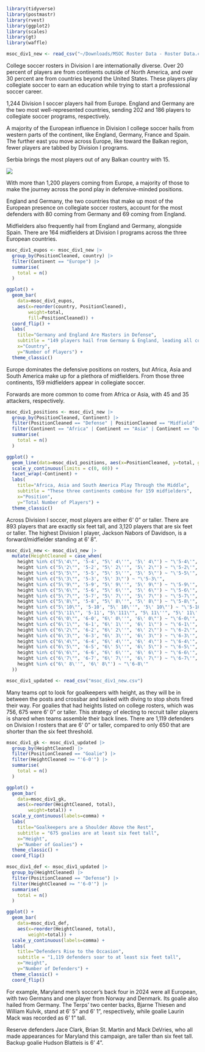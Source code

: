```r
library(tidyverse)
library(postmastr)
library(rvest)
library(ggplot2)
library(scales)
library(gt)
library(waffle)

msoc_div1_new <- read_csv("~/Downloads/MSOC Roster Data - Roster Data.csv")

```

College soccer rosters in Division I are internationally diverse. Over 20 percent of players are from continents outside of North America, and over 30 percent are from countries beyond the United States. These players play collegiate soccer to earn an education while trying to start a professional soccer career.

1,244 Division I soccer players hail from Europe. England and Germany are the two most well-represented countries, sending 202 and 186 players to collegiate soccer programs, respectively.

A majority of the European influence in Division I college soccer hails from western parts of the continent, like England, Germany, France and Spain. The further east you move across Europe, like toward the Balkan region, fewer players are tabbed by Division I programs.

Serbia brings the most players out of any Balkan country with 15.

![](J479X.png)

With more than 1,200 players coming from Europe, a majority of those to make the journey across the pond play in defensive-minded positions.

England and Germany, the two countries that make up most of the European presence on collegiate soccer rosters, account for the most defenders with 80 coming from Germany and 69 coming from England.

Midfielders also frequently hail from England and Germany, alongside Spain. There are 164 midfielders at Division I programs across the three European countries.

```r
msoc_div1_eupos <- msoc_div1_new |>
  group_by(PositionCleaned, country) |>
  filter(Continent == "Europe") |>
  summarise(
    total = n()
  )

ggplot() + 
  geom_bar(
    data=msoc_div1_eupos, 
    aes(x=reorder(country, PositionCleaned),
        weight=total, 
        fill=PositionCleaned)) + 
  coord_flip() + 
  labs(
    title="Germany and England Are Masters in Defense",
    subtitle = "149 players hail from Germany & England, leading all countries in defense.",
    x="Country", 
    y="Number of Players") +
  theme_classic()
```

Europe dominates the defensive positions on rosters, but Africa, Asia and South America make up for a plethora of midfielders. From those three continents, 159 midfielders appear in collegiate soccer.

Forwards are more common to come from Africa or Asia, with 45 and 35 attackers, respectively.

```r
msoc_div1_positions <- msoc_div1_new |>
  group_by(PositionCleaned, Continent) |>
  filter(PositionCleaned == "Defense" | PositionCleaned == "Midfield" | PositionCleaned == "Forward" | PositionCleaned == "Goalie") |>
  filter(Continent == "Africa" | Continent == "Asia" | Continent == "Oceania" | Continent == "South America") |>
  summarise(
    total = n()
  )

ggplot() + 
  geom_line(data=msoc_div1_positions, aes(x=PositionCleaned, y=total, group=Continent)) + 
  scale_y_continuous(limits = c(0, 60)) + 
  facet_wrap(~Continent) + 
  labs(
    title="Africa, Asia and South America Play Through the Middle",
    subtitle = "These three continents combine for 159 midfielders",
    x="Position", 
    y="Total Number of Players") +
  theme_classic()
```

Across Division I soccer, most players are either 6' 0" or taller. There are 893 players that are exactly six feet tall, and 3,120 players that are six feet or taller. The highest Division I player, Jackson Nabors of Davidson, is a forward/midfielder standing at 6' 8".

```r
msoc_div1_new <- msoc_div1_new |>
  mutate(HeightCleaned = case_when(
    height %in% c("5\'4\"", '5-4', "5\' 4\''", '5\' 4\"') ~ "\'5-4\'",
    height %in% c("5\'2\"", '5-2', "5\' 2\''", '5\' 2\"') ~ "\'5-2\'",
    height %in% c("5\'5\"", '5-5', "5\' 5\''", '5\' 5\"') ~ "\'5-5\'",
    height %in% c("5\'3\"", '5-3', '5\' 3\"') ~ "\'5-3\'",
    height %in% c("5\'9\"", '5-9', "5\' 9\''", '5\' 9\"') ~ "\'5-9\'",
    height %in% c("5\'6\"", '5-6', "5\' 6\''", '5\' 6\"') ~ "\'5-6\'",
    height %in% c("5\'7\"", '5-7', "5\' 7\''", '5\' 7\"') ~ "\'5-7\'",
    height %in% c("5\'8\"", '5-8', "5\' 8\''", '5\' 8\"') ~ "\'5-8\'",
    height %in% c("5\'10\"", '5-10', "5\' 10\''", '5\' 10\"') ~ "\'5-10\'",
    height %in% c("5\'11\"", '5-11', "5\'111\"", "5\ 11\''", "5\' 11\''", "5\' 11\"", '5\' 11\"') ~ "\'5-11\'",
    height %in% c("6\'0\"", '6-0', "6\' 0\''", '6\' 0\"') ~ "\'6-0\'", 
    height %in% c("6\'1\"", '6-1', "6\' 1\''", '6\' 1\"') ~ "\'6-1\'",
    height %in% c("6\'2\"", '6-2', "6\' 2\''", '6\' 2\"') ~ "\'6-2\'",
    height %in% c("6\'3\"", '6-3', "6\' 3\''", '6\' 3\"') ~ "\'6-3\'",
    height %in% c("6\'4\"", '6-4', "6\' 4\''", '6\' 4\"') ~ "\'6-4\'",
    height %in% c("6\'5\"", '6-5', "6\' 5\''", '6\' 5\"') ~ "\'6-5\'",
    height %in% c("6\'6\"", '6-6', "6\' 6\''", '6\' 6\"') ~ "\'6-6\'",
    height %in% c("6\'7\"", '6-7', "6\' 7\''", '6\' 7\"') ~ "\'6-7\'",
    height %in% c("6\' 8\''", '6\' 8\"') ~ "\'6-8\'"
  ))

msoc_div1_updated <- read_csv("msoc_div1_new.csv")

```

Many teams opt to look for goalkeepers with height, as they will be in between the posts and crossbar and tasked with diving to stop shots fired their way. For goalies that had heights listed on college rosters, which was 756, 675 were 6' 0" or taller. This strategy of electing to recruit taller players is shared when teams assemble their back lines. There are 1,119 defenders on Division I rosters that are 6' 0" or taller, compared to only 650 that are shorter than the six feet threshold.

```r
msoc_div1_gk <- msoc_div1_updated |>
  group_by(HeightCleaned) |>
  filter(PositionCleaned == "Goalie") |>
  filter(HeightCleaned >= "'6-0'") |>
  summarise(
    total = n()
  )

ggplot() + 
  geom_bar(
    data=msoc_div1_gk, 
    aes(x=reorder(HeightCleaned, total),
        weight=total)) + 
  scale_y_continuous(labels=comma) + 
  labs(
    title="Goalkeepers are a Shoulder Above the Rest", 
    subtitle = "675 goalies are at least six feet tall",
    x="Height", 
    y="Number of Goalies") + 
  theme_classic() + 
  coord_flip()
```

```r
msoc_div1_def <- msoc_div1_updated |>
  group_by(HeightCleaned) |>
  filter(PositionCleaned == "Defense") |>
  filter(HeightCleaned >= "'6-0'") |>
  summarise(
    total = n()
  )

ggplot() + 
  geom_bar(
    data=msoc_div1_def, 
    aes(x=reorder(HeightCleaned, total),
        weight=total)) + 
  scale_y_continuous(labels=comma) + 
  labs(
    title="Defenders Rise to the Occasion", 
    subtitle = "1,119 defenders soar to at least six feet tall",
    x="Height", 
    y="Number of Defenders") + 
  theme_classic() + 
  coord_flip()
```

For example, Maryland men's soccer's back four in 2024 were all European, with two Germans and one player from Norway and Denmark. Its goalie also hailed from Germany. The Terps' two center backs, Bjarne Thiesen and William Kulvik, stand at 6' 5" and 6' 1", respectively, while goalie Laurin Mack was recorded as 6' 1" tall.

Reserve defenders Jace Clark, Brian St. Martin and Mack DeVries, who all made appearances for Maryland this campaign, are taller than six feet tall. Backup goalie Hudson Blatteis is 6' 4".


